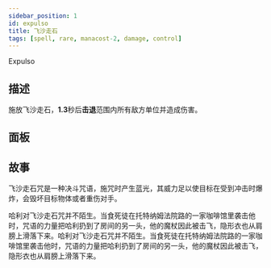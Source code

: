 ```yaml
---
sidebar_position: 1
id: expulso
title: 飞沙走石
tags: [spell, rare, manacost-2, damage, control]
---
```


Expulso

<!--truncate-->



<CardBasics cardKey={id}/>


## 描述

施放飞沙走石，**1.3**秒后**击退**范围内所有敌方单位并造成伤害。

## 面板


<LevelComponent/>


<CardDynamicTable cardKey={id}/>


<CardComplexTable cardKey={id}/>





## 故事

飞沙走石咒是一种决斗咒语，施咒时产生蓝光，其威力足以使目标在受到冲击时爆炸，会毁坏目标物体或者重伤对手。

哈利对飞沙走石咒并不陌生。当食死徒在托特纳姆法院路的一家咖啡馆里袭击他时，咒语的力量把哈利扔到了房间的另一头，他的魔杖因此被击飞，隐形衣也从肩膀上滑落下来。哈利对飞沙走石咒并不陌生。当食死徒在托特纳姆法院路的一家咖啡馆里袭击他时，咒语的力量把哈利扔到了房间的另一头，他的魔杖因此被击飞，隐形衣也从肩膀上滑落下来。



